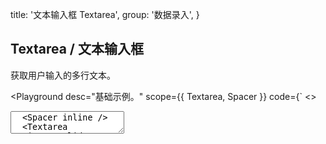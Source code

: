 
  title: '文本输入框 Textarea',
  group: '数据录入',
}

## Textarea / 文本输入框

获取用户输入的多行文本。

<Playground
  desc="基础示例。"
  scope={{ Textarea, Spacer }}
  code={`
<>
  <Textarea placeholder="请输入一段描述。" />
  <Spacer inline />
  <Textarea variant="solid" placeholder="请输入一段描述。" />
</>
`}
/>

<Playground
  title="宽度"
  desc="手动指定文本框的宽度。"
  scope={{ Textarea }}
  code={`
<Textarea width="100%" placeholder="CSS（层叠样式表）用于设置和布置网页 - 例如，更改内容的字体，颜色，大小和间距，将其拆分为多个列，或添加动画和其他装饰功能。" />
`}
/>

<Playground
  title="禁用"
  desc="禁用文本框所有交互。"
  scope={{ Textarea, Spacer }}
  code={`
<>
  <Textarea width="100%" disabled placeholder="CSS（层叠样式表）用于设置和布置网页 - 例如，更改内容的字体，颜色，大小和间距，将其拆分为多个列，或添加动画和其他装饰功能。" />
  <Spacer inline />
  <Textarea variant="solid" width="100%" disabled placeholder="CSS（层叠样式表）用于设置和布置网页 - 例如，更改内容的字体，颜色，大小和间距，将其拆分为多个列，或添加动画和其他装饰功能。" />
</>
`}
/>

<Playground
  title="计数器"
  desc="带计数器和最大字数限制"
  scope={{ Textarea, Spacer }}
  code={`
<>
  <Textarea counter maxLength={10} placeholder="限制最多 10 个字符" />
  <Spacer inline />
  <Textarea counter placeholder="字符计数器" />
</>
`}
/>

<Playground
  title="状态"
  desc="通过色彩区分不同的状态"
  scope={{ Textarea, Spacer }}
  code={`
<>
  <Textarea color="primary" minHeight="65px" value="主要的" />
  <Spacer x={.5} inline />
  <Textarea color="error" minHeight="65px" value="错误" />
  <Spacer y={.5} />
  <Textarea variant="solid" color="primary" minHeight="65px" value="主要的" />
  <Spacer x={.5} inline />
  <Textarea variant="solid" color="error" minHeight="65px" value="错误" />
</>
`}
/>

<Playground
  title="事件"
  desc="捕获文本框的输入事件"
  scope={{ Textarea, useState }}
  code={`
() => {
  const [value, setValue] = useState()
  const handler = (e) => {
    setValue(e.target.value)
    console.log(e.target.value)
  }
  return (
    <Textarea width="100%"
     value={value}
     onChange={handler}
     placeholder="CSS（层叠样式表）用于设置和布置网页 - 例如，更改内容的字体，颜色，大小和间距，将其拆分为多个列，或添加动画和其他装饰功能。" />
  )
}
`}
/>

<Playground
  title={
    <>
      与&nbsp;<Code>useTextareaHandle</Code>&nbsp;组合
    </>
  }
  desc="通过 `hooks` 以更简单的方式驱动文本框。"
  scope={{ Textarea, useTextareaHandle, Button, Spacer }}
  code={`
() => {
  const { ref, setValue } = useTextareaHandle()
  return (
    <>
      <Textarea ref={ref} defaultValue='CSS（层叠样式表）用于设置和布置网页 - 例如，更改内容的字体，颜色，大小和间距，将其拆分为多个列，或添加动画和其他装饰功能。' width="100%" />
      <Spacer y={.5} />
      <Button auto type="secondary" size="small" onClick={() => setValue(Math.random().toString(32))}>设置随机文本</Button>
      <Spacer y={.5} />
      <Button auto size="small" onClick={() => setValue()}>重置文本</Button>
    </>
  )
}
`}
/>

<Playground
  title="命令式 API"
  desc="使用非受控方式更新组件。"
  scope={{ Textarea, Spacer, Button }}
  code={`
() => {
  const ref = React.useRef(null)
  const setChange = () => {
    ref && (ref.current.value = Math.random().toString(32))
  }
  return (
    <>
      <Textarea defaultValue="Hello" onChange={e => console.log(e.target.value)} ref={ref} />
      <Spacer y={.5} />
      <Button auto type="secondary" size="small"
        onClick={setChange}>设置值</Button>
    </>
  )
}
`}
/>

<Attributes edit="/pages/zh-cn/components/textarea.mdx">
<Attributes.Title alias="Input.Textarea">Textarea.Props</Attributes.Title>

| 属性             | 描述                  | 类型                             | 推荐值                                                  | 默认      |
| ---------------- | --------------------- | -------------------------------- | ------------------------------------------------------- | --------- |
| **variant**      | 设置文本框的类型      | `string`                         | `'solid', 'line'`                                       | `line`    |
| **value**        | 设置文本框的值        | `string`                         | -                                                       | -         |
| **defaultValue** | 文本框的初始值        | `string`                         | -                                                       | -         |
| **placeholder**  | 占位文本              | `string`                         | -                                                       | -         |
| **color**        | 文本框当前颜色        | `NormalTypes`                    | `'default', 'secondary', 'success', 'warning', 'error'` | `default` |
| **readOnly**     | 是否以只读方式显示    | `boolean`                        | -                                                       | `false`   |
| **disabled**     | 是否禁用文本框        | `boolean`                        | -                                                       | `false`   |
| **width**        | 设置 CSS 宽度         | `string`                         | -                                                       | `initial` |
| **minHeight**    | 设置 CSS 最小高度     | `string`                         | -                                                       | -         |
| **onChange**     | 文本变化事件          | `(e: React.ChangeEvent) => void` | -                                                       | -         |
| **counter**      | 增加一个记录字数的 UI | `boolean`                        | -                                                       | `false`   |
| ...              | 原生属性              | `TextareaHTMLAttributes`         | `'form', 'id', 'className', ...`                        | -         |

<Attributes.Title>useTextareaHandle</Attributes.Title>

```ts
type useTextareaHandle = () => {
  ref: React.RefObject<HTMLTextareaElement>
  setValue: (value: string = '') => void
  getValue: () => string | undefined
  focus: () => void
  blur: () => void
}
```

</Attributes>

